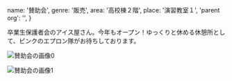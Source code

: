   name: '賛助会',
  genre: '販売',
  area: '高校棟２階',
  place: '演習教室１',
  'parent org': '',
}

卒業生保護者会のアイス屋さん。今年もオープン！ゆっくりと休める休憩所として、ピンクのエプロン隊がお待ちしております。

![賛助会の画像0](/data/orgs/賛助会/img0.png)

![賛助会の画像1](/data/orgs/賛助会/img1.png)
